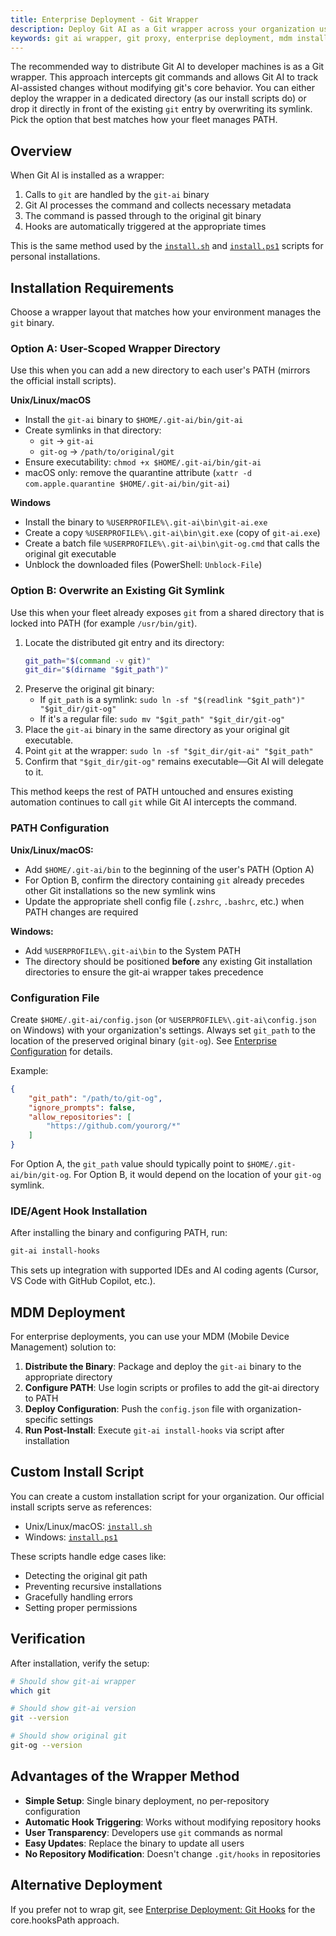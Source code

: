 ```yaml
---
title: Enterprise Deployment - Git Wrapper
description: Deploy Git AI as a Git wrapper across your organization using MDM or custom install scripts. Recommended enterprise deployment method for tracking AI code at scale.
keywords: git ai wrapper, git proxy, enterprise deployment, mdm installation, git ai rollout, install script
---
```


The recommended way to distribute Git AI to developer machines is as a Git wrapper. This approach intercepts git commands and allows Git AI to track AI-assisted changes without modifying git's core behavior. You can either deploy the wrapper in a dedicated directory (as our install scripts do) or drop it directly in front of the existing `git` entry by overwriting its symlink. Pick the option that best matches how your fleet manages PATH.

## Overview

When Git AI is installed as a wrapper:
1. Calls to `git` are handled by the `git-ai` binary
2. Git AI processes the command and collects necessary metadata
3. The command is passed through to the original git binary
4. Hooks are automatically triggered at the appropriate times

This is the same method used by the [`install.sh`](https://github.com/acunniffe/git-ai/blob/main/install.sh) and [`install.ps1`](https://github.com/acunniffe/git-ai/blob/main/install.ps1) scripts for personal installations.

## Installation Requirements

Choose a wrapper layout that matches how your environment manages the `git` binary.

### Option A: User-Scoped Wrapper Directory

Use this when you can add a new directory to each user's PATH (mirrors the official install scripts).

**Unix/Linux/macOS**
- Install the `git-ai` binary to `$HOME/.git-ai/bin/git-ai`
- Create symlinks in that directory:
  - `git` → `git-ai`
  - `git-og` → `/path/to/original/git`
- Ensure executability: `chmod +x $HOME/.git-ai/bin/git-ai`
- macOS only: remove the quarantine attribute (`xattr -d com.apple.quarantine $HOME/.git-ai/bin/git-ai`)

**Windows**
- Install the binary to `%USERPROFILE%\.git-ai\bin\git-ai.exe`
- Create a copy `%USERPROFILE%\.git-ai\bin\git.exe` (copy of `git-ai.exe`)
- Create a batch file `%USERPROFILE%\.git-ai\bin\git-og.cmd` that calls the original git executable
- Unblock the downloaded files (PowerShell: `Unblock-File`)

### Option B: Overwrite an Existing Git Symlink

Use this when your fleet already exposes `git` from a shared directory that is locked into PATH (for example `/usr/bin/git`).

1. Locate the distributed git entry and its directory:
   ```bash
   git_path="$(command -v git)"
   git_dir="$(dirname "$git_path")"
   ```
2. Preserve the original git binary:
   - If `git_path` is a symlink: `sudo ln -sf "$(readlink "$git_path")" "$git_dir/git-og"`
   - If it's a regular file: `sudo mv "$git_path" "$git_dir/git-og"`
3. Place the `git-ai` binary in the same directory as your original git executable.
4. Point `git` at the wrapper: `sudo ln -sf "$git_dir/git-ai" "$git_path"`
5. Confirm that `"$git_dir/git-og"` remains executable—Git AI will delegate to it.

This method keeps the rest of PATH untouched and ensures existing automation continues to call `git` while Git AI intercepts the command.

### PATH Configuration

**Unix/Linux/macOS:**
- Add `$HOME/.git-ai/bin` to the beginning of the user's PATH (Option A)
- For Option B, confirm the directory containing `git` already precedes other Git installations so the new symlink wins
- Update the appropriate shell config file (`.zshrc`, `.bashrc`, etc.) when PATH changes are required

**Windows:**
- Add `%USERPROFILE%\.git-ai\bin` to the System PATH
- The directory should be positioned **before** any existing Git installation directories to ensure the git-ai wrapper takes precedence

### Configuration File

Create `$HOME/.git-ai/config.json` (or `%USERPROFILE%\.git-ai\config.json` on Windows) with your organization's settings. Always set `git_path` to the location of the preserved original binary (`git-og`). See [Enterprise Configuration](/enterprise-configuration) for details.

Example:
```json
{
    "git_path": "/path/to/git-og",
    "ignore_prompts": false,
    "allow_repositories": [
        "https://github.com/yourorg/*"
    ]
}
```

For Option A, the `git_path` value should typically point to `$HOME/.git-ai/bin/git-og`. For Option B, it would depend on the location of your `git-og` symlink.

### IDE/Agent Hook Installation

After installing the binary and configuring PATH, run:

```bash
git-ai install-hooks
```

This sets up integration with supported IDEs and AI coding agents (Cursor, VS Code with GitHub Copilot, etc.).

## MDM Deployment

For enterprise deployments, you can use your MDM (Mobile Device Management) solution to:

1. **Distribute the Binary**: Package and deploy the `git-ai` binary to the appropriate directory
2. **Configure PATH**: Use login scripts or profiles to add the git-ai directory to PATH
3. **Deploy Configuration**: Push the `config.json` file with organization-specific settings
4. **Run Post-Install**: Execute `git-ai install-hooks` via script after installation

## Custom Install Script

You can create a custom installation script for your organization. Our official install scripts serve as references:
- Unix/Linux/macOS: [`install.sh`](https://github.com/acunniffe/git-ai/blob/main/install.sh)
- Windows: [`install.ps1`](https://github.com/acunniffe/git-ai/blob/main/install.ps1)

These scripts handle edge cases like:
- Detecting the original git path
- Preventing recursive installations
- Gracefully handling errors
- Setting proper permissions

## Verification

After installation, verify the setup:

```bash
# Should show git-ai wrapper
which git

# Should show git-ai version
git --version

# Should show original git
git-og --version
```

## Advantages of the Wrapper Method

- **Simple Setup**: Single binary deployment, no per-repository configuration
- **Automatic Hook Triggering**: Works without modifying repository hooks
- **User Transparency**: Developers use `git` commands as normal
- **Easy Updates**: Replace the binary to update all users
- **No Repository Modification**: Doesn't change `.git/hooks` in repositories

## Alternative Deployment

If you prefer not to wrap git, see [Enterprise Deployment: Git Hooks](/enterprise-deployment-hooks) for the core.hooksPath approach.
